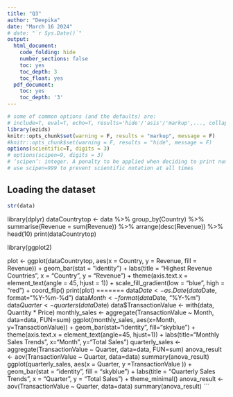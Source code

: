 ```yaml
---
title: "Q3"
author: "Deepika"
date: "March 16 2024"
# date: "`r Sys.Date()`"
output:
  html_document:
    code_folding: hide
    number_sections: false
    toc: yes
    toc_depth: 3
    toc_float: yes
  pdf_document:
    toc: yes
    toc_depth: '3'
---
```


```r
# some of common options (and the defaults) are: 
# include=T, eval=T, echo=T, results='hide'/'asis'/'markup',..., collapse=F, warning=T, message=T, error=T, cache=T, fig.width=6, fig.height=4, fig.dim=c(6,4) #inches, fig.align='left'/'center','right', 
library(ezids)
knitr::opts_chunk$set(warning = F, results = "markup", message = F)
#knitr::opts_chunk$set(warning = F, results = "hide", message = F)
options(scientific=T, digits = 3) 
# options(scipen=9, digits = 3) 
# ‘scipen’: integer. A penalty to be applied when deciding to print numeric values in fixed or exponential notation.  Positive values bias towards fixed and negative towards scientific notation: fixed notation will be preferred unless it is more than ‘scipen’ digits wider.
# use scipen=999 to prevent scientific notation at all times
```

## Loading the dataset

```r
str(data)
```
library(dplyr)
dataCountrytop <- data %>%
  group_by(Country) %>%
  summarise(Revenue = sum(Revenue)) %>%
  arrange(desc(Revenue)) %>%
  head(10)
print(dataCountrytop)

library(ggplot2)


plot <- ggplot(dataCountrytop, aes(x = Country, y = Revenue, fill = Revenue)) +
  geom_bar(stat = "identity") +
  labs(title = "Highest Revenue Countries", x = "Country", y = "Revenue") +
  theme(axis.text.x = element_text(angle = 45, hjust = 1)) + 
  scale_fill_gradient(low = "blue", high = "red") + coord_flip() 
print(plot)
=======
data$Date <- as.Date(data$Date, format="%Y-%m-%d") 
data$Month <- format(data$Date, "%Y-%m")
data$Quarter <- quarters(data$Date)
data$TransactionValue <- with(data, Quantity * Price) 
monthly_sales <- aggregate(TransactionValue ~ Month, data=data, FUN=sum)
ggplot(monthly_sales, aes(x=Month, y=TransactionValue)) + 
  geom_bar(stat="identity", fill="skyblue") +
  theme(axis.text.x = element_text(angle=45, hjust=1)) +
  labs(title="Monthly Sales Trends", x="Month", y="Total Sales")
quarterly_sales <- aggregate(TransactionValue ~ Quarter, data=data, FUN=sum)
anova_result <- aov(TransactionValue ~ Quarter, data=data)
summary(anova_result)
ggplot(quarterly_sales, aes(x = Quarter, y =TransactionValue )) +
  geom_bar(stat = "identity", fill = "skyblue") +
  labs(title = "Quarterly Sales Trends", x = "Quarter", y = "Total Sales") +
  theme_minimal()
anova_result <- aov(TransactionValue ~ Quarter, data=data)
summary(anova_result)
```

